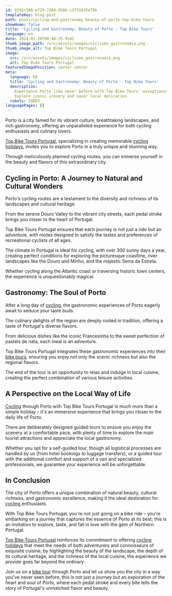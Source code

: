 ```yaml
---
id: 0195c500-ef29-7384-9506-c2f31635e79b
templateKey: blog-post
path: posts/cycling-and-gastronomy-beauty-of-porto-top-bike-tours
showHome: false
title: 'Cycling and Gastronomy: Beauty of Porto - Top Bike Tours'
language: en
date: 2024-02-28T08:48:25.954Z
thumb_image_path: /src/assets/images/ciclismo_gastronomia.png
thumb_image_alt: Top Bike Tours Portugal
image:
  src: /src/assets/images/ciclismo_gastronomia.png
  alt: Top Bike Tours Portugal
featuredImagePosition: center center
meta:
  language: EN
  title: 'Cycling and Gastronomy: Beauty of Porto - Top Bike Tours'
  description:
    Experience Porto like never before with Top Bike Tours' exceptional tours!
    Explore iconic scenery and savor local delicacies.
  robots: INDEX
languagePages: []
---
```


Porto is a city famed for its vibrant culture, breathtaking landscapes, and rich
gastronomy, offering an unparalleled experience for both cycling enthusiasts and
culinary lovers.

[Top Bike Tours Portugal](https://topbiketoursportugal.com/), specializing in
creating memorable
[cycling holidays](https://topbiketoursportugal.com/bike-tours-in-portugal/),
invites you to explore Porto in a truly unique and stunning way.

Through meticulously planned cycling routes, you can immerse yourself in the
beauty and flavors of this extraordinary city.

## Cycling in Porto: A Journey to Natural and Cultural Wonders

Porto's cycling routes are a testament to the diversity and richness of its
landscapes and cultural heritage.

From the serene Douro Valley to the vibrant city streets, each pedal stroke
brings you closer to the heart of Portugal.

Top Bike Tours Portugal ensures that each journey is not just a ride but an
adventure, with routes designed to satisfy the tastes and preferences of
recreational cyclists of all ages.

The climate in Portugal is ideal for cycling, with over 300 sunny days a year,
creating perfect conditions for exploring the picturesque coastline, river
landscapes like the Douro and Minho, and the majestic Serra da Estrela.

Whether cycling along the Atlantic coast or traversing historic town centers,
the experience is unquestionably magical.

## Gastronomy: The Soul of Porto

After a long day of
[cycling](https://topbiketoursportugal.com/bike-tours-in-portugal/), the
gastronomic experiences of Porto eagerly await to seduce your taste buds.

The culinary delights of the region are deeply rooted in tradition, offering a
taste of Portugal's diverse flavors.

From delicious dishes like the iconic Francesinha to the sweet perfection of
pastéis de nata, each meal is an adventure.

Top Bike Tours Portugal integrates these gastronomic experiences into their
[bike tours](https://topbiketoursportugal.com/bike-tours-porto-portugal/),
ensuring you enjoy not only the scenic richness but also the regional flavors.

The end of the tour is an opportunity to relax and indulge in local cuisine,
creating the perfect combination of various leisure activities.

## A Perspective on the Local Way of Life

[Cycling](https://topbiketoursportugal.com/bike-tours-in-portugal/) through
Porto with Top Bike Tours Portugal is much more than a simple holiday – it's an
immersive experience that brings you closer to the daily life of Porto.

There are deliberately designed guided tours to ensure you enjoy the scenery at
a comfortable pace, with plenty of time to explore the main tourist attractions
and appreciate the local gastronomy.

Whether you opt for a self-guided tour, though all logistical processes are
handled by us (from hotel bookings to luggage transfers), or a guided tour with
the additional comfort and support of a van and specialized professionals, we
guarantee your experience will be unforgettable.

## In Conclusion

The city of Porto offers a unique combination of natural beauty, cultural
richness, and gastronomic excellence, making it the ideal destination for
[cycling ](https://topbiketoursportugal.com/)enthusiasts.

With Top Bike Tours Portugal, you're not just going on a bike ride – you're
embarking on a journey that captures the essence of Porto at its best; this is
an invitation to explore, taste, and fall in love with the gem of Northern
Portugal.

[Top Bike Tours Portugal](https://topbiketoursportugal.com/) reinforces its
commitment to offering [cycling holidays](https://topbiketoursportugal.com/)
that meet the needs of both adventurers and connoisseurs of exquisite cuisine;
by highlighting the beauty of the landscape, the depth of its cultural heritage,
and the richness of the local cuisine, the experience we provide goes far beyond
the ordinary.

Join us on a
[bike tour](https://topbiketoursportugal.com/bike-tours-porto-portugal/) through
Porto and let us show you the city in a way you've never seen before; this is
not just a journey but an exploration of the heart and soul of Porto, where each
pedal stroke and every bite tells the story of Portugal's unmatched flavor and
beauty.
